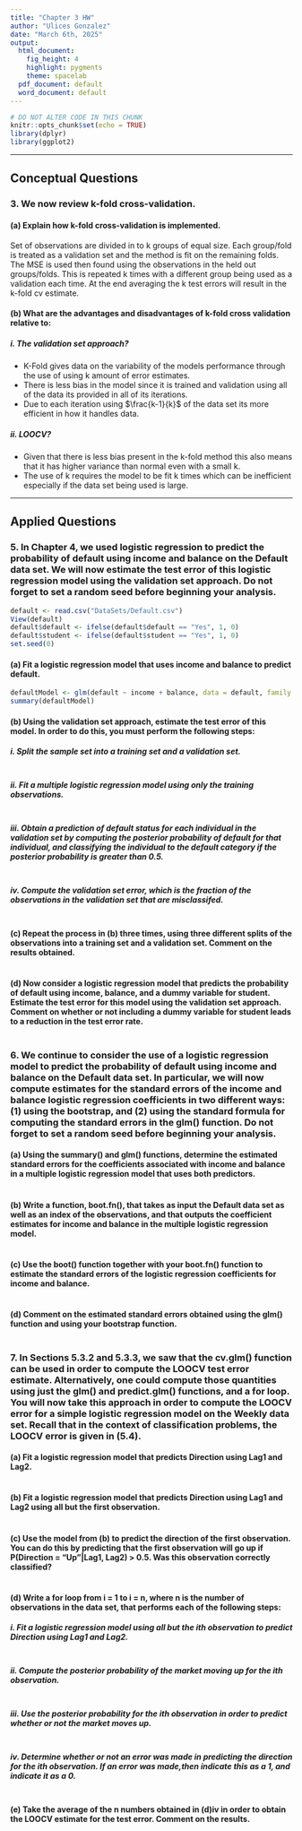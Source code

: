 ```yaml
---
title: "Chapter 3 HW"
author: "Ulices Gonzalez"
date: "March 6th, 2025"
output:
  html_document:
    fig_height: 4
    highlight: pygments
    theme: spacelab
  pdf_document: default
  word_document: default
---
```


```r
# DO NOT ALTER CODE IN THIS CHUNK
knitr::opts_chunk$set(echo = TRUE)
library(dplyr)
library(ggplot2)
```

------------------------------------------------------------------------

## Conceptual Questions

### 3. We now review k-fold cross-validation.

#### (a) Explain how k-fold cross-validation is implemented.

Set of observations are divided in to k groups of equal size. Each group/fold is treated as a validation set and the method is fit on the remaining folds. The MSE is used then found using the observations in the held out groups/folds. This is repeated k times with a different group being used as a validation each time. At the end averaging the k test errors will result in the k-fold cv estimate.

#### (b) What are the advantages and disadvantages of k-fold cross validation relative to:

##### i. The validation set approach?

-   K-Fold gives data on the variability of the models performance through the use of using k amount of error estimates.
-   There is less bias in the model since it is trained and validation using all of the data its provided in all of its iterations.
-   Due to each iteration using $\frac{k-1}{k}$ of the data set its more efficient in how it handles data.

##### ii. LOOCV?

-   Given that there is less bias present in the k-fold method this also means that it has higher variance than normal even with a small k.
-   The use of k requires the model to be fit k times which can be inefficient especially if the data set being used is large.

------------------------------------------------------------------------

## Applied Questions

### 5. In Chapter 4, we used logistic regression to predict the probability of default using income and balance on the Default data set. We will now estimate the test error of this logistic regression model using the validation set approach. Do not forget to set a random seed before beginning your analysis.

```R
default <- read.csv("DataSets/Default.csv")
View(default)
default$default <- ifelse(default$default == "Yes", 1, 0)
default$student <- ifelse(default$student == "Yes", 1, 0)
set.seed(0)
```

#### (a) Fit a logistic regression model that uses income and balance to predict default.

```R
defaultModel <- glm(default ~ income + balance, data = default, family = binomial)
summary(defaultModel)
```

#### (b) Using the validation set approach, estimate the test error of this model. In order to do this, you must perform the following steps:

##### i. Split the sample set into a training set and a validation set.

```R

```

##### ii. Fit a multiple logistic regression model using only the training observations.

```R

```

##### iii. Obtain a prediction of default status for each individual in the validation set by computing the posterior probability of default for that individual, and classifying the individual to the default category if the posterior probability is greater than 0.5.

```R

```

##### iv. Compute the validation set error, which is the fraction of the observations in the validation set that are misclassifed.

```R

```

#### (c) Repeat the process in (b) three times, using three different splits of the observations into a training set and a validation set. Comment on the results obtained.

```R

```

#### (d) Now consider a logistic regression model that predicts the probability of default using income, balance, and a dummy variable for student. Estimate the test error for this model using the validation set approach. Comment on whether or not including a dummy variable for student leads to a reduction in the test error rate.

```R

```

### 6. We continue to consider the use of a logistic regression model to predict the probability of default using income and balance on the Default data set. In particular, we will now compute estimates for the standard errors of the income and balance logistic regression coefficients in two different ways: (1) using the bootstrap, and (2) using the standard formula for computing the standard errors in the glm() function. Do not forget to set a random seed before beginning your analysis.

#### (a) Using the summary() and glm() functions, determine the estimated standard errors for the coefficients associated with income and balance in a multiple logistic regression model that uses both predictors.

```R

```

#### (b) Write a function, boot.fn(), that takes as input the Default data set as well as an index of the observations, and that outputs the coefficient estimates for income and balance in the multiple logistic regression model.

```R

```

#### (c) Use the boot() function together with your boot.fn() function to estimate the standard errors of the logistic regression coefficients for income and balance.

```R

```

#### (d) Comment on the estimated standard errors obtained using the glm() function and using your bootstrap function.

```R

```

### 7. In Sections 5.3.2 and 5.3.3, we saw that the cv.glm() function can be used in order to compute the LOOCV test error estimate. Alternatively, one could compute those quantities using just the glm() and predict.glm() functions, and a for loop. You will now take this approach in order to compute the LOOCV error for a simple logistic regression model on the Weekly data set. Recall that in the context of classification problems, the LOOCV error is given in (5.4).

#### (a) Fit a logistic regression model that predicts Direction using Lag1 and Lag2.

```R

```

#### (b) Fit a logistic regression model that predicts Direction using Lag1 and Lag2 using all but the first observation.

```R

```

#### (c) Use the model from (b) to predict the direction of the first observation. You can do this by predicting that the first observation will go up if P(Direction = "Up"\|Lag1, Lag2) \> 0.5. Was this observation correctly classified?

```R

```

#### (d) Write a for loop from i = 1 to i = n, where n is the number of observations in the data set, that performs each of the following steps:

##### i. Fit a logistic regression model using all but the ith observation to predict Direction using Lag1 and Lag2.

```R

```

##### ii. Compute the posterior probability of the market moving up for the ith observation.

```R

```

##### iii. Use the posterior probability for the ith observation in order to predict whether or not the market moves up.

```R

```

##### iv. Determine whether or not an error was made in predicting the direction for the ith observation. If an error was made,then indicate this as a 1, and indicate it as a 0.

```R

```

#### (e) Take the average of the n numbers obtained in (d)iv in order to obtain the LOOCV estimate for the test error. Comment on the results.

```R

```
